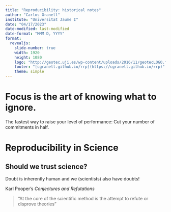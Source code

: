 ```yaml
---
title: "Reproducibility: historical notes"
author: "Carlos Granell"
institute: "Universitat Jaume I"
date: "04/17/2023"
date-modified: last-modified
date-format: "MMM D, YYYY"
format: 
  revealjs:
    slide-number: true
    width: 1920
    height: 1080
    logo: "http://geotec.uji.es/wp-content/uploads/2016/11/geotecLOGO.fw_.png"
    footer: "[cgranell.github.io/rrp](https://cgranell.github.io/rrp)"
    theme: simple
---
```



# Focus is the art of knowing what to ignore. {background-color="#4f6952"}

::: {.fragment}

The fastest way to raise your level of performance: Cut your number of commitments in half.

:::

# Reproducibility in Science

## Should we trust science?

Doubt is inherently human and we (scientists) also have doubts!

Karl Pooper's *Conjectures and Refutations*

> "At the core of the scientific method is the attempt to refute or disprove theories"

 
